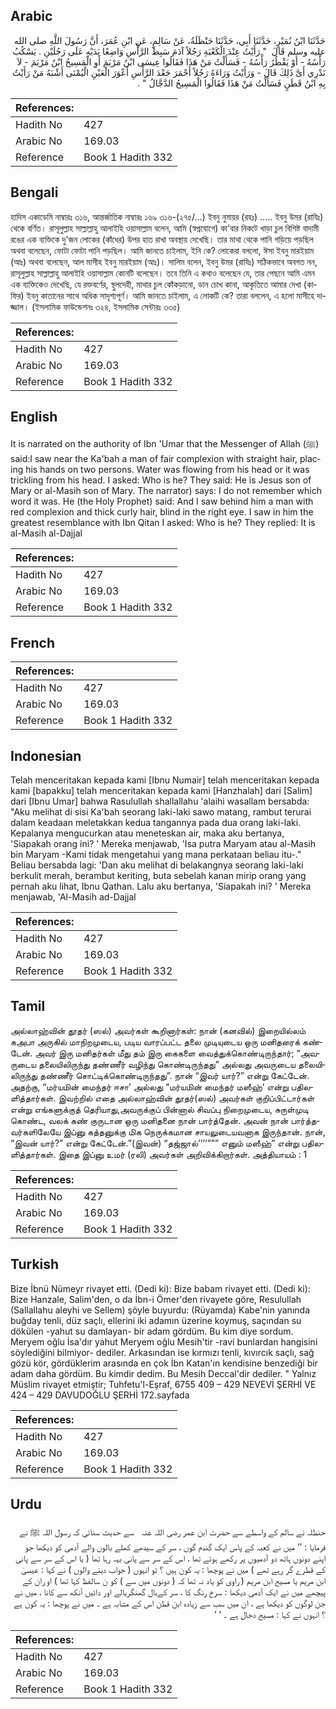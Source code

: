 ## Arabic


<div dir="rtl" lang="ar" style={{fontSize:'larger',backgroundColor:'#f8f9fa',padding:20}}>
حَدَّثَنَا ابْنُ نُمَيْرٍ، حَدَّثَنَا أَبِي، حَدَّثَنَا حَنْظَلَةُ، عَنْ سَالِمٍ، عَنِ ابْنِ عُمَرَ، أَنَّ رَسُولَ اللَّهِ صلى الله عليه وسلم قَالَ ‏ "‏ رَأَيْتُ عِنْدَ الْكَعْبَةِ رَجُلاً آدَمَ سَبِطَ الرَّأْسِ وَاضِعًا يَدَيْهِ عَلَى رَجُلَيْنِ ‏.‏ يَسْكُبُ رَأْسُهُ - أَوْ يَقْطُرُ رَأْسُهُ - فَسَأَلْتُ مَنْ هَذَا فَقَالُوا عِيسَى ابْنُ مَرْيَمَ أَوِ الْمَسِيحُ ابْنُ مَرْيَمَ - لاَ نَدْرِي أَىَّ ذَلِكَ قَالَ - وَرَأَيْتُ وَرَاءَهُ رَجُلاً أَحْمَرَ جَعْدَ الرَّأْسِ أَعْوَرَ الْعَيْنِ الْيُمْنَى أَشْبَهُ مَنْ رَأَيْتُ بِهِ ابْنُ قَطَنٍ فَسَأَلْتُ مَنْ هَذَا فَقَالُوا الْمَسِيحُ الدَّجَّالُ ‏"‏ ‏.‏
</div>
<div style={{backgroundColor:'#f8f9fa',padding:20, marginBottom: 10}}><table> <thead> <tr> <th>References:</th> <th></th> </tr> </thead> <tbody><tr><td>Hadith No</td><td>427</td></tr><tr><td>Arabic No</td><td>169.03</td></tr><tr><td>Reference</td><td>Book 1 Hadith 332</td></tr></tbody></table></div>

## Bengali


<div dir="ltr" lang="bn" style={{fontSize:'larger',backgroundColor:'#f8f9fa',padding:20}}>
হাদিস একাডেমি নাম্বারঃ ৩১৬, আন্তর্জাতিক নাম্বারঃ ১৬৯ ৩১৬-(২৭৫/...) ইবনু নুমায়র (রহঃ) ..... ইবনু উমর (রাযিঃ) থেকে বর্ণিত। রাসূলুল্লাহ সাল্লাল্লাহু আলাইহি ওয়াসাল্লাম বলেন, আমি (স্বপ্নযোগে) কা'বার নিকটে খাড়া চুল বিশিষ্ট বাদামী রঙের এক ব্যক্তিকে দু'জন লোকের (কাঁধের) উপর হাত রাখা অবস্থায় দেখেছি। তার মাথা থেকে পানি গড়িয়ে পড়ছিল অথবা বলেছেন, ফোটা ফোটা পানি পড়ছিল। আমি জানতে চাইলাম, ইনি কে? লোকেরা বললো, ঈসা ইবনু মারইয়াম (আঃ) অথবা বলেছেন, আল মাসীহ ইবনু মারইয়াম (আঃ)। সালিম বলেন, ইবনু উমর (রাযিঃ) সঠিকভাবে অবগত নন, রাসূলুল্লাহ সাল্লাল্লাহু আলাইহি ওয়াসাল্লাম কোনটি বলেছেন। তবে তিনি এ কথাও বলেছেন যে, তার পেছনে আমি এমন এক ব্যক্তিকেও দেখেছি, যে রক্তবর্ণের, স্থুলদেহী, মাথার চুল কোঁকড়ানো, ডান চোখ কানা, আকৃতিতে আমার দেখা (কাফির) ইবনু কাতানের সাথে অধিক সাদৃশ্যপূর্ণ। আমি জানতে চাইলাম, এ লোকটি কে? তারা বললেন, এ হলো মাসীহে দাজ্জাল। (ইসলামিক ফাউন্ডেশনঃ ৩২৪, ইসলামিক সেন্টারঃ ৩৩৫)
</div>
<div style={{backgroundColor:'#f8f9fa',padding:20, marginBottom: 10}}><table> <thead> <tr> <th>References:</th> <th></th> </tr> </thead> <tbody><tr><td>Hadith No</td><td>427</td></tr><tr><td>Arabic No</td><td>169.03</td></tr><tr><td>Reference</td><td>Book 1 Hadith 332</td></tr></tbody></table></div>

## English


<div dir="ltr" lang="en" style={{fontSize:'larger',backgroundColor:'#f8f9fa',padding:20}}>
It is narrated on the authority of Ibn 'Umar that the Messenger of Allah (ﷺ) said:I saw near the Ka'bah a man of fair complexion with straight hair, placing his hands on two persons. Water was flowing from his head or it was trickling from his head. I asked: Who is he? They said: He is Jesus son of Mary or al-Masih son of Mary. The narrator) says: I do not remember which word it was. He (the Holy Prophet) said: And I saw behind him a man with red complexion and thick curly hair, blind in the right eye. I saw in him the greatest resemblance with Ibn Qitan I asked: Who is he? They replied: It is al-Masih al-Dajjal
</div>
<div style={{backgroundColor:'#f8f9fa',padding:20, marginBottom: 10}}><table> <thead> <tr> <th>References:</th> <th></th> </tr> </thead> <tbody><tr><td>Hadith No</td><td>427</td></tr><tr><td>Arabic No</td><td>169.03</td></tr><tr><td>Reference</td><td>Book 1 Hadith 332</td></tr></tbody></table></div>

## French


<div dir="ltr" lang="fr" style={{fontSize:'larger',backgroundColor:'#f8f9fa',padding:20}}>

</div>
<div style={{backgroundColor:'#f8f9fa',padding:20, marginBottom: 10}}><table> <thead> <tr> <th>References:</th> <th></th> </tr> </thead> <tbody><tr><td>Hadith No</td><td>427</td></tr><tr><td>Arabic No</td><td>169.03</td></tr><tr><td>Reference</td><td>Book 1 Hadith 332</td></tr></tbody></table></div>

## Indonesian


<div dir="ltr" lang="id" style={{fontSize:'larger',backgroundColor:'#f8f9fa',padding:20}}>
Telah menceritakan kepada kami [Ibnu Numair] telah menceritakan kepada kami [bapakku] telah menceritakan kepada kami [Hanzhalah] dari [Salim] dari [Ibnu Umar] bahwa Rasulullah shallallahu 'alaihi wasallam bersabda: "Aku melihat di sisi Ka'bah seorang laki-laki sawo matang, rambut terurai dalam keadaan meletakkan kedua tangannya pada dua orang laki-laki. Kepalanya mengucurkan atau meneteskan air, maka aku bertanya, 'Siapakah orang ini? ' Mereka menjawab, 'Isa putra Maryam atau al-Masih bin Maryam -Kami tidak mengetahui yang mana perkataan beliau itu-." Beliau bersabda lagi: 'Dan aku melihat di belakangnya seorang laki-laki berkulit merah, berambut keriting, buta sebelah kanan mirip orang yang pernah aku lihat, Ibnu Qathan. Lalu aku bertanya, 'Siapakah ini? ' Mereka menjawab, 'Al-Masih ad-Dajjal
</div>
<div style={{backgroundColor:'#f8f9fa',padding:20, marginBottom: 10}}><table> <thead> <tr> <th>References:</th> <th></th> </tr> </thead> <tbody><tr><td>Hadith No</td><td>427</td></tr><tr><td>Arabic No</td><td>169.03</td></tr><tr><td>Reference</td><td>Book 1 Hadith 332</td></tr></tbody></table></div>

## Tamil


<div dir="ltr" lang="ta" style={{fontSize:'larger',backgroundColor:'#f8f9fa',padding:20}}>
அல்லாஹ்வின் தூதர் (ஸல்) அவர்கள் கூறினார்கள்: நான் (கனவில்) இறையில்லம் கஅபா அருகில் மாநிறமுடைய, படிய வாரப்பட்ட தலை முடியுடைய ஒரு மனிதரைக் கண்டேன். அவர் இரு மனிதர்கள் மீது தம் இரு கைகளை வைத்துக்கொண்டிருந்தார்; “அவருடைய தலையிலிருந்து தண்ணீர் வழிந்து கொண்டிருந்தது” அல்லது அவருடைய தலையிலிருந்து தண்ணீர் சொட்டிக்கொண்டிருந்தது”. நான் “இவர் யார்?” என்று கேட்டேன். அதற்கு, “மர்யமின் மைந்தர் ஈசா’ அல்லது “மர்யமின் மைந்தர் மஸீஹ்’ என்று பதிலளித்தார்கள். இவற்றில் எதை அல்லாஹ்வின் தூதர்(ஸல்) அவர்கள் குறிப்பிட்டார்கள் என்று எங்களுக்குத் தெரியாது,அவருக்குப் பின்னால் சிவப்பு நிறைமுடைய, சுருள்முடி கொண்ட, வலக் கண் குருடான ஒரு மனிதனை நான் பார்த்தேன். அவன் நான் பார்த்தவர்களிலேயே இப்னு கத்தனுக்கு மிக நெருக்கமான சாயலுடையவனாக இருந்தான். நான், “இவன் யார்?” என்று கேட்டேன்.”(இவன்) “தஜ்ஜால்’’’’””” எனும் மஸீஹ்” என்று பதிலளித்தார்கள். இதை இப்னு உமர் (ரலி) அவர்கள் அறிவிக்கிறார்கள். அத்தியாயம் : 1
</div>
<div style={{backgroundColor:'#f8f9fa',padding:20, marginBottom: 10}}><table> <thead> <tr> <th>References:</th> <th></th> </tr> </thead> <tbody><tr><td>Hadith No</td><td>427</td></tr><tr><td>Arabic No</td><td>169.03</td></tr><tr><td>Reference</td><td>Book 1 Hadith 332</td></tr></tbody></table></div>

## Turkish


<div dir="ltr" lang="tr" style={{fontSize:'larger',backgroundColor:'#f8f9fa',padding:20}}>
Bize İbnü Nümeyr rivayet etti. (Dedi ki): Bize babam rivayet etti. (Dedi ki): Bize Hanzale, Salim'den, o da İbn-i Ömer'den rivayete göre, Resulullah (Sallallahu aleyhi ve Sellem) şöyle buyurdu: (Rüyamda) Kabe'nin yanında buğday tenli, düz saçlı, ellerini iki adamın üzerine koymuş, saçından su dökülen -yahut su damlayan- bir adam gördüm. Bu kim diye sordum. Meryem oğlu İsa'dır yahut Meryem oğlu Mesih'tir -ravi bunlardan hangisini söylediğini bilmiyor- dediler. Arkasından ise kırmızı tenli, kıvırcık saçlı, sağ gözü kör, gördüklerim arasında en çok İbn Katan'ın kendisine benzediği bir adam daha gördüm. Bu kimdir dedim. Bu Mesih Deccal'dir dediler. " Yalnız Müslim rivayet etmiştir; Tuhfetu'l-Eşraf, 6755 409 – 429 NEVEVİ ŞERHİ VE 424 – 429 DAVUDOĞLU ŞERHİ 172.sayfada
</div>
<div style={{backgroundColor:'#f8f9fa',padding:20, marginBottom: 10}}><table> <thead> <tr> <th>References:</th> <th></th> </tr> </thead> <tbody><tr><td>Hadith No</td><td>427</td></tr><tr><td>Arabic No</td><td>169.03</td></tr><tr><td>Reference</td><td>Book 1 Hadith 332</td></tr></tbody></table></div>

## Urdu


<div dir="rtl" lang="ur" style={{fontSize:'larger',backgroundColor:'#f8f9fa',padding:20}}>
حنظلہ نے سالم کے واسطے سے حضرت ابن عمر ‌رضی ‌اللہ ‌عنہ ‌ ‌ سے حدیث سنائی کہ رسول اللہ ﷺ نے فرمایا : ’’ میں نے کعبہ کے پاس ایک گندم گوں ، سر کے سیدھے کھلے بالوں والے آدمی کو دیکھا جو اپنے دونوں ہاتھ دو آدمیوں پر رکھے ہوئے تھا ، اس کے سر سے پانی بہہ رہا تھا ( یا اس کے سر سے پانی کے قطرے گر رہے تھے ) میں نے پوچھا : یہ کون ہیں ؟ تو انہوں ( جواب دینے والوں ) نے کہا : عیسیٰ ابن مریم یا مسیح ابن مریم ( راوی کو یاد نہ تھا کہ ( دونوں میں سے ) کو ن سالفظ کہا تھا ) او ران کے پیچھے میں نے ایک آدمی دیکھا : سرخ رنگ کا ، سر کےبال گھنگریالے اور دائیں آنکھ سے کانا ، میں نے جن لوگوں کو دیکھا ہے ، ان میں سب سے زیادہ ابن قطن اس کے مشابہ ہے ۔ میں نے پوچھا : یہ کون ہے ؟ انہوں نے کہا : مسیح دجال ہے ۔ ‘ ‘
</div>
<div style={{backgroundColor:'#f8f9fa',padding:20, marginBottom: 10}}><table> <thead> <tr> <th>References:</th> <th></th> </tr> </thead> <tbody><tr><td>Hadith No</td><td>427</td></tr><tr><td>Arabic No</td><td>169.03</td></tr><tr><td>Reference</td><td>Book 1 Hadith 332</td></tr></tbody></table></div>